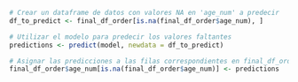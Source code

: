 ```r
# Crear un dataframe de datos con valores NA en 'age_num' a predecir
df_to_predict <- final_df_order[is.na(final_df_order$age_num), ]

# Utilizar el modelo para predecir los valores faltantes
predictions <- predict(model, newdata = df_to_predict)

# Asignar las predicciones a las filas correspondientes en final_df_order
final_df_order$age_num[is.na(final_df_order$age_num)] <- predictions

```

